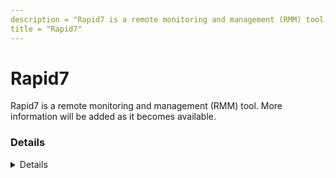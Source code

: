 ```yaml
---
description = "Rapid7 is a remote monitoring and management (RMM) tool. More information will be added as it becomes available."
title = "Rapid7"
---
```




# Rapid7

Rapid7 is a remote monitoring and management (RMM) tool. More information will be added as it becomes available.

### Details
<Details author={""}
         category={""}
         created={""}
         website={""}
         lastModified={"2/14/2024"}
         privileges={""}
         free={ false }
         verification={ false }
/>

#### Installation Paths
<Card code={ ["ir_agent.exe", "rapid7_agent_core.exe", "rapid7_endpoint_broker.exe"] }/>





### Forensic Artifacts




#### Network Artifacts
<EuiSpacer size="xl"/>
<NetworkArtifactsTable data={ [{"Description": "Known remote domains", "Domains": ["*.analytics.insight.rapid7.com", "*.endpoint.ingress.rapid7.com"], "Ports": []}] }/>




### Detections
- Detects potential network activity of Rapid7 RMM tool
  - [Sigma Rule](https://github.com/magicsword-io/LOLRMM/blob/main/detections/sigma/rapid7_network_sigma.yml)
- Detects potential processes activity of Rapid7 RMM tool
  - [Sigma Rule](https://github.com/magicsword-io/LOLRMM/blob/main/detections/sigma/rapid7_processes_sigma.yml)

### References
- [https://docs.rapid7.com/insightvm/configure-communications-with-the-insight-platform/](https://docs.rapid7.com/insightvm/configure-communications-with-the-insight-platform/)

